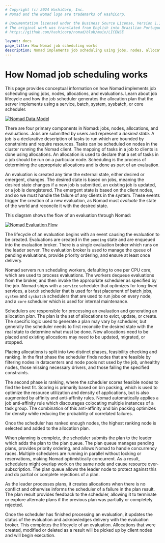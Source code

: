 ```yaml
---
# Copyright (c) 2024 HashiCorp, Inc.
# Nomad and the Nomad logo are trademarks of HashiCorp.

# Documentation licensed under the Business Source License, Version 1.1.
# The original work was translated from English into Brazilian Portuguese.
# https://github.com/hashicorp/nomad/blob/main/LICENSE

layout: docs
page_title: How Nomad job scheduling works
description: Nomad implements job scheduling using jobs, nodes, allocations, and evaluations. Learn about job lifecycle and how the job scheduler generates the allocation plan that the server implements using a service, batch, system, sysbatch, or core scheduler.
---
```


# How Nomad job scheduling works

This page provides conceptual information on how Nomad implements job scheduling using jobs, nodes, allocations, and evaluations. Learn about job lifecycle and how the job scheduler generates the allocation plan that the server implements using a service, batch, system, sysbatch, or core scheduler.

[![Nomad Data Model][img-data-model]][img-data-model]

There are four primary components in Nomad: jobs, nodes, allocations, and
evaluations. Jobs are submitted by users and represent a _desired state_. A job
is a declarative description of tasks to run which are bounded by constraints
and require resources. Tasks can be scheduled on nodes in the cluster running
the Nomad client. The mapping of tasks in a job to clients is done using
allocations. An allocation is used to declare that a set of tasks in a job
should be run on a particular node. Scheduling is the process of determining
the appropriate allocations and is done as part of an evaluation.

An evaluation is created any time the external state, either desired or
emergent, changes. The desired state is based on jobs, meaning the desired
state changes if a new job is submitted, an existing job is updated, or a job
is deregistered. The emergent state is based on the client nodes, and so we
must handle the failure of any clients in the system. These events trigger the
creation of a new evaluation, as Nomad must _evaluate_ the state of the world
and reconcile it with the desired state.

This diagram shows the flow of an evaluation through Nomad:

[![Nomad Evaluation Flow][img-eval-flow]][img-eval-flow]

The lifecycle of an evaluation begins with an event causing the evaluation to
be created. Evaluations are created in the `pending` state and are enqueued
into the evaluation broker. There is a single evaluation broker which runs on
the leader server. The evaluation broker is used to manage the queue of pending
evaluations, provide priority ordering, and ensure at least once delivery.

Nomad servers run scheduling workers, defaulting to one per CPU core, which are
used to process evaluations. The workers dequeue evaluations from the broker,
and then invoke the appropriate scheduler as specified by the job. Nomad ships
with a `service` scheduler that optimizes for long-lived services, a `batch`
scheduler that is used for fast placement of batch jobs, `system` and
`sysbatch` schedulers that are used to run jobs on every node, and a `core`
scheduler which is used for internal maintenance.

Schedulers are responsible for processing an evaluation and generating an
allocation _plan_. The plan is the set of allocations to evict, update, or
create. The specific logic used to generate a plan may vary by scheduler, but
generally the scheduler needs to first reconcile the desired state with the
real state to determine what must be done. New allocations need to be placed
and existing allocations may need to be updated, migrated, or stopped.

Placing allocations is split into two distinct phases, feasibility checking and
ranking. In the first phase the scheduler finds nodes that are feasible by
filtering nodes in datacenters and node pools not used by the job, unhealthy
nodes, those missing necessary drivers, and those failing the specified
constraints.

The second phase is ranking, where the scheduler scores feasible nodes to find
the best fit. Scoring is primarily based on bin packing, which is used to
optimize the resource utilization and density of applications, but is also
augmented by affinity and anti-affinity rules. Nomad automatically applies a job
anti-affinity rule which discourages colocating multiple instances of a task
group. The combination of this anti-affinity and bin packing optimizes for
density while reducing the probability of correlated failures.

Once the scheduler has ranked enough nodes, the highest ranking node is
selected and added to the allocation plan.

When planning is complete, the scheduler submits the plan to the leader which
adds the plan to the plan queue. The plan queue manages pending plans, provides
priority ordering, and allows Nomad to handle concurrency races. Multiple
schedulers are running in parallel without locking or reservations, making
Nomad optimistically concurrent. As a result, schedulers might overlap work on
the same node and cause resource over-subscription. The plan queue allows the
leader node to protect against this and do partial or complete rejections of a
plan.

As the leader processes plans, it creates allocations when there is no conflict
and otherwise informs the scheduler of a failure in the plan result. The plan
result provides feedback to the scheduler, allowing it to terminate or explore
alternate plans if the previous plan was partially or completely rejected.

Once the scheduler has finished processing an evaluation, it updates the status
of the evaluation and acknowledges delivery with the evaluation broker. This
completes the lifecycle of an evaluation. Allocations that were created,
modified or deleted as a result will be picked up by client nodes and will
begin execution.

[omega]: https://research.google.com/pubs/pub41684.html
[borg]: https://research.google.com/pubs/pub43438.html
[img-data-model]: /img/nomad-data-model.png
[img-eval-flow]: /img/nomad-evaluation-flow.png
